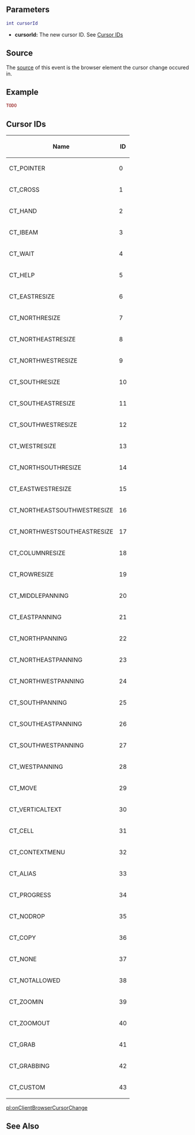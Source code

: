 
{{Client event}}
{{New feature/item|3.0150|1.5||
This event is triggered when the cursor changes within a browser window.
}}

==Parameters== 
<syntaxhighlight lang="lua">
int cursorId
</syntaxhighlight>
*'''cursorId:''' The new cursor ID. See [[/#Cursor_IDs.md|Cursor IDs]]

==Source==
The [[/event_system#Event_source.md|source]] of this event is the browser element the cursor change occured in.

==Example== 
<syntaxhighlight lang="lua">
TODO
</syntaxhighlight>

==Cursor IDs==
{| class="wikitable"
!Name
!ID
|-
|CT_POINTER
|0
|-
|CT_CROSS
|1
|-
|CT_HAND
|2
|-
|CT_IBEAM
|3
|-
|CT_WAIT
|4
|-
|CT_HELP
|5
|-
|CT_EASTRESIZE
|6
|-
|CT_NORTHRESIZE
|7
|-
|CT_NORTHEASTRESIZE
|8
|-
|CT_NORTHWESTRESIZE
|9
|-
|CT_SOUTHRESIZE
|10
|-
|CT_SOUTHEASTRESIZE
|11
|-
|CT_SOUTHWESTRESIZE
|12
|-
|CT_WESTRESIZE
|13
|-
|CT_NORTHSOUTHRESIZE
|14
|-
|CT_EASTWESTRESIZE
|15
|-
|CT_NORTHEASTSOUTHWESTRESIZE
|16
|-
|CT_NORTHWESTSOUTHEASTRESIZE
|17
|-
|CT_COLUMNRESIZE
|18
|-
|CT_ROWRESIZE
|19
|-
|CT_MIDDLEPANNING
|20
|-
|CT_EASTPANNING
|21
|-
|CT_NORTHPANNING
|22
|-
|CT_NORTHEASTPANNING
|23
|-
|CT_NORTHWESTPANNING
|24
|-
|CT_SOUTHPANNING
|25
|-
|CT_SOUTHEASTPANNING
|26
|-
|CT_SOUTHWESTPANNING
|27
|-
|CT_WESTPANNING
|28
|-
|CT_MOVE
|29
|-
|CT_VERTICALTEXT
|30
|-
|CT_CELL
|31
|-
|CT_CONTEXTMENU
|32
|-
|CT_ALIAS
|33
|-
|CT_PROGRESS
|34
|-
|CT_NODROP
|35
|-
|CT_COPY
|36
|-
|CT_NONE
|37
|-
|CT_NOTALLOWED
|38
|-
|CT_ZOOMIN
|39
|-
|CT_ZOOMOUT
|40
|-
|CT_GRAB
|41
|-
|CT_GRABBING
|42
|-
|CT_CUSTOM
|43
|}

[[/pl:onClientBrowserCursorChange.md|pl:onClientBrowserCursorChange]]

==See Also==
{{CEF_events}}